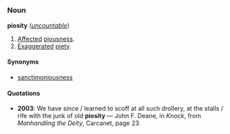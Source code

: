 =={{en}}==
===Noun===
'''piosity''' (''[[uncountable]]'')

#[[Affected]] [[piousness]].
#[[Exaggerated]] [[piety]].

====Synonyms====
*[[sanctimoniousness]]<!--which of the two defs is this a synonym for?-->

====Quotations====
*'''2003''': We have since / learned to scoff at all such drollery, at the stalls / rife with the junk of old '''piosity''' &mdash; John F. Deane, in ''Knock'', from ''Manhandling the Deity'', Carcanet, page 23